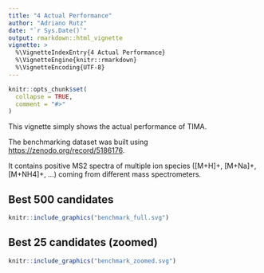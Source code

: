 ```yaml
---
title: "4 Actual Performance"
author: "Adriano Rutz"
date: "`r Sys.Date()`"
output: rmarkdown::html_vignette
vignette: >
  %\VignetteIndexEntry{4 Actual Performance}
  %\VignetteEngine{knitr::rmarkdown}
  %\VignetteEncoding{UTF-8}
---
```


```r
knitr::opts_chunk$set(
  collapse = TRUE,
  comment = "#>"
)
```

This vignette simply shows the actual performance of TIMA.

The benchmarking dataset was built using [https://zenodo.org/record/5186176](https://zenodo.org/record/5186176).

It contains positive MS2 spectra of multiple ion species ([M+H]+, [M+Na]+, [M+NH4]+, ...) coming from different mass spectrometers.

## Best 500 candidates
```r
knitr::include_graphics("benchmark_full.svg")
```

## Best 25 candidates (zoomed)
```r
knitr::include_graphics("benchmark_zoomed.svg")
```
